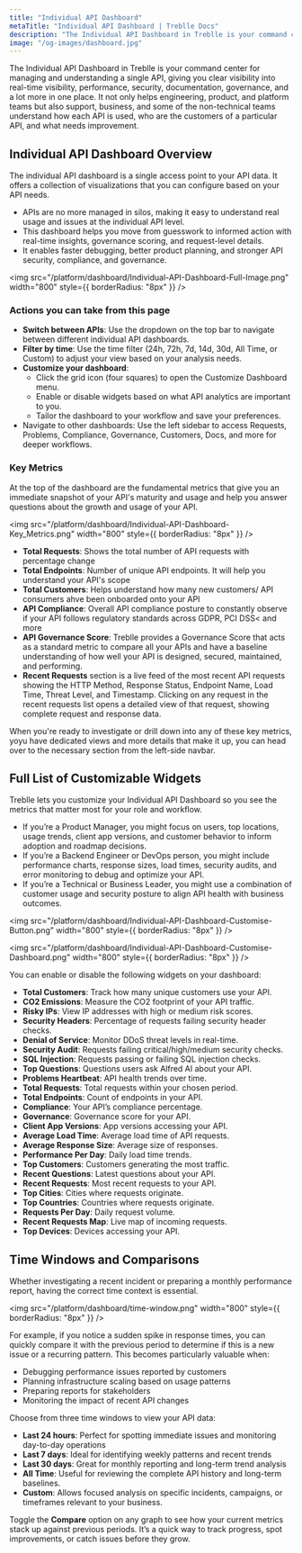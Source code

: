 ```yaml
---
title: "Individual API Dashboard"
metaTitle: "Individual API Dashboard | Treblle Docs"
description: "The Individual API Dashboard in Treblle is your command center for managing and understanding a single API, giving you clear visibility into real-time visibility, performance, security, documentation, governance, and a lot more in one place."
image: "/og-images/dashboard.jpg"
---
```


The Individual API Dashboard in Treblle is your command center for managing and understanding a single API, giving you clear visibility into real-time visibility, performance, security, documentation, governance, and a lot more in one place. It not only helps engineering, product, and platform teams but also support, business, and some of the non-technical teams understand how each API is used, who are the customers of a particular API, and what needs improvement.

## Individual API Dashboard Overview
The individual API dashboard is a single access point to your API data. It offers a collection of visualizations that you can configure based on your API needs. 
- APIs are no more managed in silos, making it easy to understand real usage and issues at the individual API level.
- This dashboard helps you move from guesswork to informed action with real-time insights, governance scoring, and request-level details.
- It enables faster debugging, better product planning, and stronger API security, compliance, and governance.

<img
    src="/platform/dashboard/Individual-API-Dashboard-Full-Image.png"
    width="800"
    style={{ borderRadius: "8px" }}
  />


### Actions you can take from this page
- **Switch between APIs**: Use the dropdown on the top bar to navigate between different individual API dashboards.
- **Filter by time**: Use the time filter (24h, 72h, 7d, 14d, 30d, All Time, or Custom) to adjust your view based on your analysis needs.
- **Customize your dashboard**:
    - Click the grid icon (four squares) to open the Customize Dashboard menu.
	- Enable or disable widgets based on what API analytics are important to you.
	- Tailor the dashboard to your workflow and save your preferences.
- Navigate to other dashboards: Use the left sidebar to access Requests, Problems, Compliance, Governance, Customers, Docs, and more for deeper workflows.

### Key Metrics
At the top of the dashboard are the fundamental metrics that give you an immediate snapshot of your API's maturity and usage and help you answer questions about the growth and usage of your API.

<img
    src="/platform/dashboard/Individual-API-Dashboard-Key_Metrics.png"
    width="800"
    style={{ borderRadius: "8px" }}
  />

- **Total Requests**: Shows the total number of API requests with percentage change
- **Total Endpoints**: Number of unique API endpoints. It will help you understand your API's scope
- **Total Customers**: Helps understand how many new customers/ API consumers ahve been onboarded onto your API
- **API Compliance**: Overall API compliance posture to constantly observe if your API follows regulatory standards across GDPR, PCI DSS< and more
- **API Governance Score**: Treblle provides a Governance Score that acts as a standard metric to compare all your APIs and have a baseline understanding of how well your API is designed, secured, maintained, and performing.
- **Recent Requests** section is a live feed of the most recent API requests showing the HTTP Method, Response Status, Endpoint Name, Load Time, Threat Level, and Timestamp. Clicking on any request in the recent requests list opens a detailed view of that request, showing complete request and response data. 

When you're ready to investigate or drill down into any of these key metrics, yoyu have dedicated views and more details that make it up, you can head over to the necessary section from the left-side navbar.


## Full List of Customizable Widgets
Treblle lets you customize your Individual API Dashboard so you see the metrics that matter most for your role and workflow.
- If you’re a Product Manager, you might focus on users, top locations, usage trends, client app versions, and customer behavior to inform adoption and roadmap decisions.
- If you’re a Backend Engineer or DevOps person, you might include performance charts, response sizes, load times, security audits, and error monitoring to debug and optimize your API.
- If you’re a Technical or Business Leader, you might use a combination of customer usage and security posture to align API health with business outcomes.

<img
    src="/platform/dashboard/Individual-API-Dashboard-Customise-Button.png"
    width="800"
    style={{ borderRadius: "8px" }}
  />

<img
    src="/platform/dashboard/Individual-API-Dashboard-Customise-Dashboard.png"
    width="800"
    style={{ borderRadius: "8px" }}
  />

You can enable or disable the following widgets on your dashboard:
- **Total Customers**: Track how many unique customers use your API.
- **CO2 Emissions**: Measure the CO2 footprint of your API traffic.
- **Risky IPs**: View IP addresses with high or medium risk scores.
- **Security Headers**: Percentage of requests failing security header checks.
- **Denial of Service**: Monitor DDoS threat levels in real-time.
- **Security Audit**: Requests failing critical/high/medium security checks.
- **SQL Injection**: Requests passing or failing SQL injection checks.
- **Top Questions**: Questions users ask Alfred AI about your API.
- **Problems Heartbeat**: API health trends over time.
- **Total Requests**: Total requests within your chosen period.
- **Total Endpoints**: Count of endpoints in your API.
- **Compliance**: Your API’s compliance percentage.
- **Governance**: Governance score for your API.
- **Client App Versions**: App versions accessing your API.
- **Average Load Time**: Average load time of API requests.
- **Average Response Size**: Average size of responses.
- **Performance Per Day**: Daily load time trends.
- **Top Customers**: Customers generating the most traffic.
- **Recent Questions**: Latest questions about your API.
- **Recent Requests**: Most recent requests to your API.
- **Top Cities**: Cities where requests originate.
- **Top Countries**: Countries where requests originate.
- **Requests Per Day**: Daily request volume.
- **Recent Requests Map**: Live map of incoming requests.
- **Top Devices**: Devices accessing your API.


## Time Windows and Comparisons
Whether investigating a recent incident or preparing a monthly performance report, having the correct time context is essential.

<img
    src="/platform/dashboard/time-window.png"
    width="800"
    style={{ borderRadius: "8px" }}
  />

For example, if you notice a sudden spike in response times, you can quickly compare it with the previous period to determine if this is a new issue or a recurring pattern. This becomes particularly valuable when:
- Debugging performance issues reported by customers
- Planning infrastructure scaling based on usage patterns
- Preparing reports for stakeholders
- Monitoring the impact of recent API changes

Choose from three time windows to view your API data:
- **Last 24 hours**: Perfect for spotting immediate issues and monitoring day-to-day operations
- **Last 7 days**: Ideal for identifying weekly patterns and recent trends
- **Last 30 days**: Great for monthly reporting and long-term trend analysis
- **All Time**: Useful for reviewing the complete API history and long-term baselines.
- **Custom**: Allows focused analysis on specific incidents, campaigns, or timeframes relevant to your business.

Toggle the **Compare** option on any graph to see how your current metrics stack up against previous periods. It’s a quick way to track progress, spot improvements, or catch issues before they grow.
